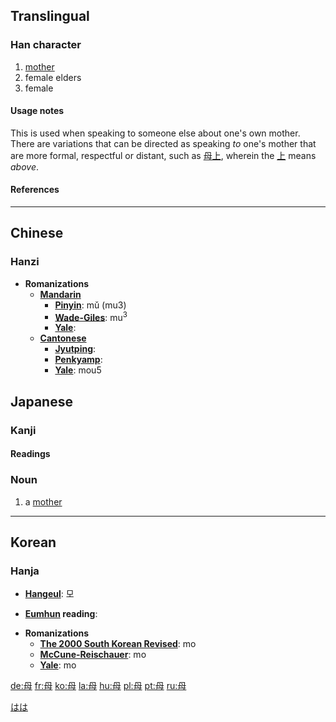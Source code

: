 ==Translingual==
===Han character===
{{Han char|rn=80|rad=毋|as=01|sn=5|four=7750<sub>0</sub>|canj=田卜戈 (WYI)}}
# [[mother]]
# female elders
# female

====Usage notes====
This is used when speaking to someone else about one's own mother. There are variations that can be directed as speaking ''to'' one's mother that are more formal, respectful or distant, such as [[母上]], wherein the [[上]] means ''above''.

====References====
{{Han ref|kx=0588.250|dkj=16723|dj=0980.320|hdz=42380.030|uh=6BCD|ud=27597|bh=A5C0|bd=42432}}

----
==Chinese==
===Hanzi===


* '''Romanizations'''
** '''[[Mandarin]]'''
*** '''[[Pinyin]]''': mǔ (mu3)
*** '''[[Wade-Giles]]''': mu<sup>3</sup>
*** '''[[Yale]]''': 
** '''[[Cantonese]]'''
*** '''[[Jyutping]]''':
*** '''[[Penkyamp]]''': 
*** '''[[Yale]]''': mou5



==Japanese==
[[Category:1000_Japanese_basic_words|はは]]
===Kanji===

{{ja-kanji|grade=2|rs=毋00}}
====Readings====
{{ja-readings|on=[[ぼ]] (bo), [[ぼう]] (bō), [[も]] (mo)|kun=[[はは]] (haha)}}



=== Noun ===
{{ja-noun|k|hira=はは|rom=haha}}
#a [[mother]]

----

==Korean==
===Hanja===

* '''[[Hangeul]]''': 모

* '''[[Eumhun]] reading''': 

* '''Romanizations'''
** '''[[The 2000 South Korean Revised Romanization|The 2000 South Korean Revised]]''': mo
** '''[[McCune-Reischauer]]''': mo
** '''[[Yale]]''': mo


[[de:母]]
[[fr:母]]
[[ko:母]]
[[la:母]]
[[hu:母]]
[[pl:母]]
[[pt:母]]
[[ru:母]]